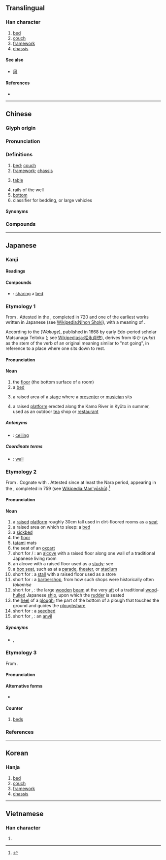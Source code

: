 {{also|牀}}
{{character info/new}}
==Translingual==
{{stroke order|strokes=7}}

===Han character===
{{Han char|rn=53|rad=广|as=04|sn=7|four=00294|canj=ID,XID|ids=⿸广木}}

# [[bed]]
# [[couch]]
# [[framework]]
# [[chassis]]

====See also====
* {{l|mul|麻}} [[凩]]

====References====
* {{Han ref|kx=0343.240|dkj=09242|dj=0653.120|hdz=20873.200|uh=5E8A|ud=24202|bh=A7C9|bd=42953}}

----

==Chinese==
{{zh-forms|t2=牀}}

===Glyph origin===
{{Han etym}}

===Pronunciation===
{{zh-pron
|m=chuáng
|c=cong4
|h=pfs=chhòng
|md=chòng
|mn=chhn̂g/sn̂g/chhông
|mn_note=chhn̂g, sn̂g - vernacular; chhông - literary
|w=3zaan
|mc=y
|oc=y
|cat=n,cls
}}

===Definitions===
{{zh-hanzi}}

# [[bed]]; [[couch]] {{zh-mw|張}}
# [[framework]]; [[chassis]]
# {{lb|zh|Teochew}} [[table]]
# rails of the well
# [[bottom]]
# classifier for bedding, or large vehicles

====Synonyms====
{{zh-dial}}
{{zh-dial|桌子}}
===Compounds===
{{zh-der|起床:to get up|床鋪:bed|床單:bed sheet|賴床|懶床|上床|床架:bed frame|溫床|眠床|一床一臥|一床三放|一床兩好|上下床|下床|下床氣|交床|供床|倒枕捶床|倒枕搥床|停床|冰床|冷床|剪床|匟床|匡床|匣床|印床|吃床腿|吊床|同床各夢|同床異夢|單人床|坐床|坐床富貴|坐床撒帳|坦腹東床|夜雨對床|女床|安床|家庭病床|對床夜語|對床風雨|小床|尿床|岩床|帆布床|床上功夫|床上安床|床上施床|床下安床|床位|床公床婆|床子|床帳|床幃|床板|床楞|床榻|床母|床沿|床笫|床笫之私|床罩|床腳|床蓐|床蝨|床褥|床頭|床頭人|床頭櫃|床頭金盡|彈簧床|循衣摸床|怯床|打枕捶床|扶床|抱角床|押床|拉床|拔步床|拖床|捉奸見床|捶床拍枕|捶床搗枕|搗枕搥床|據床指麾|東床|東床坦腹|東床嬌婿|東床嬌客|東床快婿|植床|椎床倒枕|榨床|榻床|樂床|機床|櫺床|水床|水晶床|沖床|沙發床|河床|海床|灶床|牙床|瓦灶繩床|疊床架屋|病床|石床|砂礫礦床|磨床|礤床兒|礦床|禪床|笭床|筆床|繡床|繩床|繩床瓦灶|羊肉床子|胡床|臥床|臥病在床|臨床|臨床實驗|臨床經驗|臨床醫學|苗床|著床|藜床|虎床|行軍床|認床|象床|跋步床|踏床|踏步床|車床|軟床|轄床|鉋床|銑床|鋪床|鋸床|鏇床子|鏜床|鑽床|陪床的|雞骨支床|靈床|頂子床|風雨對床|魚床子|墨床|鼓床|龍床|龍門刨床}}

{{zh-cat|Beginning}}

----

==Japanese==

===Kanji===
{{ja-kanji|grade=c|rs=广04}}

====Readings====
{{ja-readings
|goon=じょう<じやう
|kanon=そう<さう
|kanyoon=しょう<しやう
|kun=ゆか-, とこ-, ゆか-しい
}}

====Compounds====
{{der-top|Compounds}}
* {{ja-r|同床|どうしょう}}: [[sharing]] a [[bed]]
{{der-bottom}}

===Etymology 1===
{{ja-kanjitab|yomi=k|ゆか}}
From {{etyl|ojp|ja|sort=ゆか}}. Attested in the {{m|ja|日本書紀|tr=Nihon Shoki}}, completed in 720 and one of the earliest works written in Japanese (see [[Wikipedia:Nihon Shoki]]), with a meaning of {{m|en|bed}}.

According to the {{lang|ja|和句解}} (''Wakuge''), published in 1668 by early Edo-period scholar Matsunaga Teitoku ({{lang|ja|松永貞徳}}; see [[Wikipedia:ja:松永貞徳]]), derives from ゆか (''yuka'') as the {{m|ja|未然形|tr=[[mizenkei]]||[[irrealis]] form}} stem of the verb {{m|ja|行く|tr=yuku||to go}} of an original meaning similar to "not going", in reference to a place where one sits down to rest.

====Pronunciation====
{{ja-pron|yomi=k|ゆか|acc=0|acc_ref=DJR,NHK}}

====Noun====
{{ja-noun|ゆか}}

# the [[floor]] (the bottom surface of a room)
# a [[bed]]
# {{lb|ja|sort=ゆか|theater}} a raised area of a [[stage]] where a [[presenter]] or [[musician]] sits
# a raised [[platform]] erected along the Kamo River in Kyōto in summer, used as an outdoor [[tea]] shop or [[restaurant]]

=====Antonyms=====
* {{sense|floor}} {{ja-r|天井|てんじょう}}: [[ceiling]]

=====Coordinate terms=====
* {{sense|floor}} {{ja-r|壁|かべ}}: [[wall]]

===Etymology 2===
{{ja-kanjitab|yomi=k|とこ}}
From {{etyl|ojp|ja|sort=とこ}}. Cognate with {{m|ja|所|tr=tokoro||place}}. Attested since at least the Nara period, appearing in the {{m|ja|万葉集|tr=Man'yōshū}}, completed in 759 (see [[Wikipedia:Man'yōshū]]).<ref name="KDJ">{{R:Kokugo Dai Jiten}}</ref>

====Pronunciation====
{{ja-pron|yomi=k|とこ|acc=0|acc_ref=DJR,NHK}}

====Noun====
{{ja-noun|とこ}}

# a [[raised]] [[platform]] roughly 30cm tall used in dirt-floored rooms as a [[seat]]
# a raised area on which to sleep: a [[bed]]
# a [[sickbed]]
# the [[floor]]
# [[tatami]] mats
# the seat of an [[oxcart]]
# short for {{m|ja|床間}} / {{m|ja|床の間|tr=toko no ma}}: an [[alcove]] with a raised floor along one wall of a traditional Japanese living room
# an alcove with a raised floor used as a [[study]]: see {{m|ja|付書院|tr=tsuke shoin}}
# a [[box seat]], such as at a [[parade]], [[theater]], or [[stadium]]
# short for {{m|ja|床店|tr=tokomise}}: a [[stall]] with a raised floor used as a store
# short for {{m|ja|床屋|tr=tokoya}}: a [[barbershop]], from how such shops were historically often ''tokomise''
# short for {{m|ja|床船梁|tr=toko funabari}}, {{m|ja|舵床|tr=kajidoko}}: the large [[wooden]] [[beam]] at the very [[aft]] of a traditional [[wood]]-[[hulled]] Japanese [[ship]], upon which the [[rudder]] is seated
# the [[heel]] of a [[plough]]; the part of the bottom of a plough that touches the ground and guides the [[ploughshare]]
# short for {{m|ja|苗床|tr=naedoko}}: a [[seedbed]]
# short for {{m|ja|鉄床}}, {{m|ja|金床|tr=kanatoko}}: an [[anvil]]

=====Synonyms=====
* {{sense|sickbed}} {{ja-r|病床|びょうしょう}}, {{ja-r|病褥|びょうじょく}}

===Etymology 3===
{{ja-kanjitab|しょう|yomi=kanyoon}}
From {{etyl|ltc|ja|sort=しょう}} {{m|zh|床|tr=jrhiɑng}}.

====Pronunciation====
{{ja-pron|yomi=kanyoon|しょう|acc=1|acc_ref=DJR}}

====Alternative forms====
* {{l|ja|牀}}

====Counter====
{{ja-pos|counter|しょう|hhira=しやう}}

# [[bed]]s

===References===
<references/>

----

==Korean==

===Hanja===
{{ko-hanja|hangeul=상}}

# [[bed]]
# [[couch]]
# [[framework]]
# [[chassis]]

----

==Vietnamese==

===Han character===
{{vi-hantu|[[sàng]], [[giàn]], [[giường]], [[sường]], [[giàng]], [[rương]]|sort=广04|rs=广04}}

# {{defn|lang=vi|sort=广04}}